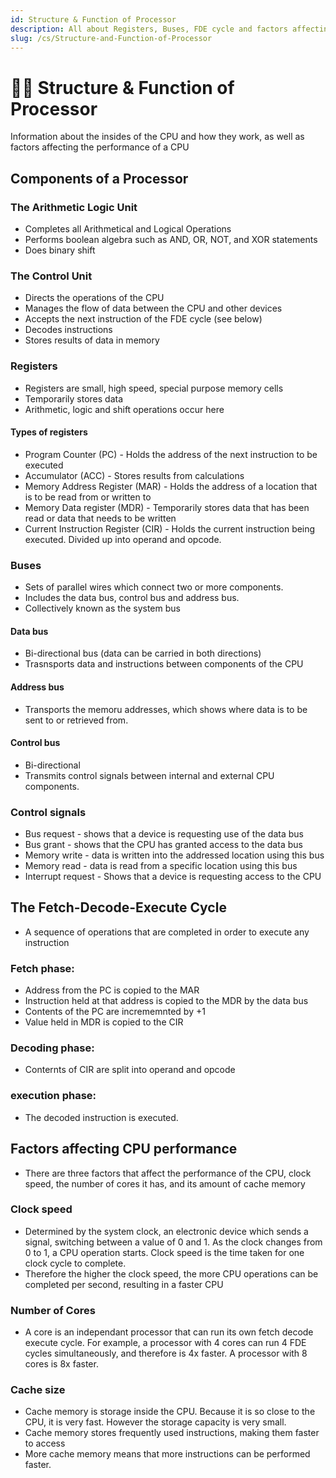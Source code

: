 ```yaml
---
id: Structure & Function of Processor
description: All about Registers, Buses, FDE cycle and factors affecting CPU performance
slug: /cs/Structure-and-Function-of-Processor
---
```


# 👨‍💻 Structure & Function of Processor


Information about the insides of the CPU and how they work, as well as factors affecting the performance of a CPU

## Components of a Processor

### The Arithmetic Logic Unit

- Completes all Arithmetical and Logical Operations
- Performs boolean algebra such as AND, OR, NOT, and XOR statements
- Does binary shift

### The Control Unit

- Directs the operations of the CPU
- Manages the flow of data between the CPU and other devices
- Accepts the next instruction of the FDE cycle (see below)
- Decodes instructions
- Stores results of data in memory

### Registers

- Registers are small, high speed, special purpose memory cells
- Temporarily stores data
- Arithmetic, logic and shift operations occur here

#### Types of registers

- Program Counter (PC) - Holds the address of the next instruction to be executed
- Accumulator (ACC) - Stores results from calculations
- Memory Address Register (MAR) - Holds the address of a location that is to be read from or written to
- Memory Data register (MDR) - Temporarily stores data that has been read or data that needs to be written
- Current Instruction Register (CIR) - Holds the current instruction being executed. Divided up into operand and opcode.

### Buses

- Sets of parallel wires which connect two or more components.
- Includes the data bus, control bus and address bus.
- Collectively known as the system bus


#### Data bus

- Bi-directional bus (data can be carried in both directions)
- Trasnsports data and instructions between components of the CPU

#### Address bus

- Transports the memoru addresses, which shows where data is to be sent to or retrieved from.

#### Control bus

- Bi-directional
- Transmits control signals between internal and external CPU components.

### Control signals

- Bus request - shows that a device is requesting use of the data bus
- Bus grant - shows that the CPU has granted access to the data bus
- Memory write - data is written into the addressed location using this bus
- Memory read - data is read from a specific location using this bus
- Interrupt request - Shows that a device is requesting access to the CPU

## The Fetch-Decode-Execute Cycle

- A sequence of operations that are completed in order to execute any instruction

### Fetch phase:

- Address from the PC is copied to the MAR
- Instruction held at that address is copied to the MDR by the data bus
- Contents of the PC are incrememnted by +1
- Value held in MDR is copied to the CIR

### Decoding phase:

- Conternts of CIR are split into operand and opcode

### execution phase:

- The decoded instruction is executed.


## Factors affecting CPU performance

- There are three factors that affect the performance of the CPU, clock speed, the number of cores it has, and its amount of cache memory

### Clock speed

- Determined by the system clock, an electronic device which sends a signal, switching between a value of 0 and 1. As the clock changes from 0 to 1, a CPU operation starts. Clock speed is the time taken for one clock cycle to complete.
- Therefore the higher the clock speed, the more CPU operations can be completed per second, resulting in a faster CPU

### Number of Cores

- A core is an independant processor that can run its own fetch decode execute cycle. For example, a processor with 4 cores can run 4 FDE cycles simultaneously, and therefore is 4x faster. A processor with 8 cores is 8x faster.

### Cache size

- Cache memory is storage inside the CPU. Because it is so close to the CPU, it is very fast. However the storage capacity is very small.
- Cache memory stores frequently used instructions, making them faster to access
- More cache memory means that more instructions can be performed faster.
